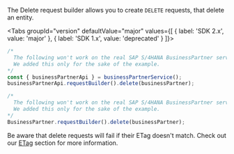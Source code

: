 
The Delete request builder allows you to create `DELETE` requests, that delete an entity.

<Tabs groupId="version" defaultValue="major" values={[ { label: 'SDK 2.x', value: 'major' }, { label: 'SDK 1.x', value: 'deprecated' } ]}>
<TabItem value="major">

```ts
/*
  The following won't work on the real SAP S/4HANA BusinessPartner service because BusinessPartners cannot be deleted.
  We added this only for the sake of the example.
*/
const { businessPartnerApi } = businessPartnerService();
businessPartnerApi.requestBuilder().delete(businessPartner);
```

 </TabItem>
<TabItem value="deprecated">

```ts
/*
  The following won't work on the real SAP S/4HANA BusinessPartner service because BusinessPartners cannot be deleted.
  We added this only for the sake of the example.
*/
BusinessPartner.requestBuilder().delete(businessPartner);
```

</TabItem>
</Tabs>

Be aware that delete requests will fail if their ETag doesn't match.
Check out our [ETag](#handling-of-etags) section for more information.
